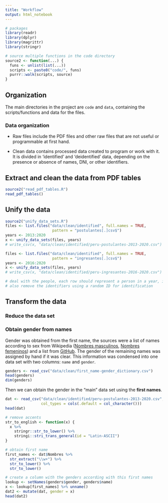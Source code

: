 ```yaml
---
title: "Workflow"
output: html_notebook
---
```


```r
# packages
library(readr)
library(dplyr)
library(magrittr)
library(stringr)

# source multiple functions in the code directory
source2 <- function(...) {
  funs <- unlist(list(...))
  scripts <- paste0("code/", funs)
  purrr::walk(scripts, source)
}
```

## Organization

The main directories in the project are `code` and `data`, containing the scripts/functions and data for the files.

### Data organization

-   Raw files include the PDF files and other raw files that are not useful or programmable at first hand.

-   Clean data contains processed data created to program or work with it. It is divided in 'identified' and 'deidentified' data, depending on the presence or absence of names, DNI, or other identifiers.

## Extract and clean the data from PDF tables

```r
source2("read_pdf_tables.R")
read_pdf_tables()
```

## Unify the data

```r
source2("unify_data_sets.R")
files <- list.files("data/clean/identified", full.names = TRUE, 
                     pattern = "postulantes[.]csv$")
years <- 2013:2020
x <- unify_data_sets(files, years)
# write_csv(x, "data/clean/identified/peru-postulantes-2013-2020.csv")
```

```r
files <- list.files("data/clean/identified", full.names = TRUE, 
                     pattern = "ingresantes[.]csv$")
years <- 2016:2020
x <- unify_data_sets(files, years)
# write_csv(x, "data/clean/identified/peru-ingresantes-2016-2020.csv")
```

```r
# deal with the people, each row should represent a person in a year, including the information before and after the exam, the same person can be in different rows, if the person applied in more than one year
# also remove the identifiers using a random ID for identification
```

## Transform the data

### Reduce the data set

### Obtain gender from names

Gender was obtained from the first name, the sources were a list of names according to sex from Wikipedia ([Nombres masculinos](https://es.wikipedia.org/wiki/Categor%C3%ADa:Nombres_masculinos), [Nombres femeninos](https://es.wikipedia.org/wiki/Categor%C3%ADa:Nombres_femeninos)) and a list from [GitHub](https://github.com/MatthiasWinkelmann/firstname-database). The gender of the remaining names was assigned by hand if it was clear. This information was condensed into one data set with two columns: `name` and `gender`.

```r
genders <- read_csv("data/clean/first_name-gender_dictionary.csv")
head(genders)
dim(genders)
```

Then we can obtain the gender in the "main" data set using the **first names**.

```r
dat <- read_csv("data/clean/identified/peru-postulantes-2013-2020.csv",
                col_types = cols(.default = col_character()))
head(dat)
```

```r
# remove accents
str_to_english <- function(x) {
  x %>% 
    stringr::str_to_lower() %>% 
    stringi::stri_trans_general(id = "Latin-ASCII")
}

# obtain first name
first_names <- dat$Nombres %>% 
  str_extract("\\w+") %>% 
  str_to_lower() %>% 
  str_to_lower()

# create a column with the genders according with this first names
lookup <- setNames(genders$gender, genders$name)
x <- lookup[first_names] %>% unname()
dat2 <- mutate(dat, gender = x)
head(dat2)
```
